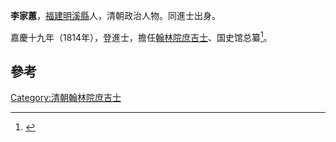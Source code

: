 '''李家蕙'''，[[福建|福建]][[明溪縣|明溪縣]]人，清朝政治人物。同進士出身。

嘉慶十九年（1814年），登進士，擔任[[翰林院|翰林院]][[庶吉士|庶吉士]]、国史馆总纂<ref>{{cite news|title=福建三明市志-第一节　历代进士(已知)名表|author=福建省地方志编纂委员会|url=http://www.fjsq.gov.cn/showtext.asp?ToBook=3147&index=3580|accessdate=2013-08-31|newspaper=福建省地方志编纂委员会|archive-url=https://web.archive.org/web/20131002173013/http://www.fjsq.gov.cn/showtext.asp?ToBook=3147&index=3580|archive-date=2013-10-02|dead-url=yes}}</ref>。

==參考==
{{reflist}}
{{清朝人物小作品}}
{{嘉慶十九年甲戌科殿試金榜}}
{{DEFAULTSORT:Li李}}
[[Category:清朝翰林院庶吉士|Category:清朝翰林院庶吉士]]